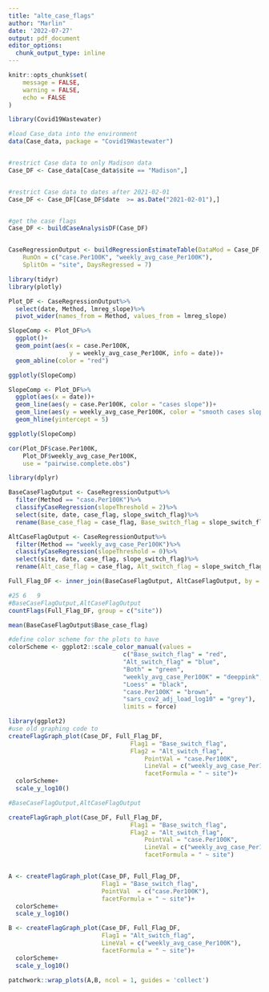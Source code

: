 ```yaml
---
title: "alte_case_flags"
author: "Marlin"
date: '2022-07-27'
output: pdf_document
editor_options: 
  chunk_output_type: inline
---
```



```r
knitr::opts_chunk$set(
	message = FALSE,
	warning = FALSE,
	echo = FALSE
)
```

```r
library(Covid19Wastewater)
```

```r
#load Case_data into the environment
data(Case_data, package = "Covid19Wastewater")


#restrict Case data to only Madison data
Case_DF <- Case_data[Case_data$site == "Madison",]


#restrict Case data to dates after 2021-02-01
Case_DF <- Case_DF[Case_DF$date  >= as.Date("2021-02-01"),]


#get the case flags
Case_DF <- buildCaseAnalysisDF(Case_DF)


CaseRegressionOutput <- buildRegressionEstimateTable(DataMod = Case_DF, 
    RunOn = c("case.Per100K", "weekly_avg_case_Per100K"),
    SplitOn = "site", DaysRegressed = 7)

```

```r
library(tidyr)
library(plotly)

Plot_DF <- CaseRegressionOutput%>%
  select(date, Method, lmreg_slope)%>%
  pivot_wider(names_from = Method, values_from = lmreg_slope)

SlopeComp <- Plot_DF%>%
  ggplot()+
  geom_point(aes(x = case.Per100K,
                 y = weekly_avg_case_Per100K, info = date))+
  geom_abline(color = "red")

ggplotly(SlopeComp)

SlopeComp <- Plot_DF%>%
  ggplot(aes(x = date))+
  geom_line(aes(y = case.Per100K, color = "cases slope"))+
  geom_line(aes(y = weekly_avg_case_Per100K, color = "smooth cases slope"))+
  geom_hline(yintercept = 5)

ggplotly(SlopeComp)

cor(Plot_DF$case.Per100K, 
    Plot_DF$weekly_avg_case_Per100K,
    use = "pairwise.complete.obs")
```

```r
library(dplyr)

BaseCaseFlagOutput <- CaseRegressionOutput%>%
  filter(Method == "case.Per100K")%>%
  classifyCaseRegression(slopeThreshold = 2)%>%
  select(site, date, case_flag, slope_switch_flag)%>%
  rename(Base_case_flag = case_flag, Base_switch_flag = slope_switch_flag)

AltCaseFlagOutput <- CaseRegressionOutput%>%
  filter(Method == "weekly_avg_case_Per100K")%>%
  classifyCaseRegression(slopeThreshold = 0)%>%
  select(site, date, case_flag, slope_switch_flag)%>%
  rename(Alt_case_flag = case_flag, Alt_switch_flag = slope_switch_flag)

Full_Flag_DF <- inner_join(BaseCaseFlagOutput, AltCaseFlagOutput, by = c("date","site"))

#25	6	9
#BaseCaseFlagOutput,AltCaseFlagOutput
countFlags(Full_Flag_DF, group = c("site"))

mean(BaseCaseFlagOutput$Base_case_flag)
```


```r


#define color scheme for the plots to have
colorScheme <- ggplot2::scale_color_manual(values = 
                                c("Base_switch_flag" = "red",
                                "Alt_switch_flag" = "blue",
                                "Both" = "green",
                                "weekly_avg_case_Per100K" = "deeppink",
                                "Loess" = "black",
                                "case.Per100K" = "brown",
                                "sars_cov2_adj_load_log10" = "grey"),
                                limits = force)

library(ggplot2)
#use old graphing code to 
createFlagGraph_plot(Case_DF, Full_Flag_DF,
                                  Flag1 = "Base_switch_flag",
                                  Flag2 = "Alt_switch_flag",
                                      PointVal = "case.Per100K",
                                      LineVal = c("weekly_avg_case_Per100K"),
                                      facetFormula = " ~ site")+ 
  colorScheme+
  scale_y_log10()

#BaseCaseFlagOutput,AltCaseFlagOutput
```

```r

createFlagGraph_plot(Case_DF, Full_Flag_DF,
                                  Flag1 = "Base_switch_flag",
                                  Flag2 = "Alt_switch_flag",
                                      PointVal = "case.Per100K",
                                      LineVal = c("weekly_avg_case_Per100K"),
                                      facetFormula = " ~ site")


A <- createFlagGraph_plot(Case_DF, Full_Flag_DF,
                          Flag1 = "Base_switch_flag",
                          PointVal  = c("case.Per100K"),
                          facetFormula = " ~ site")+ 
  colorScheme+
  scale_y_log10()

B <- createFlagGraph_plot(Case_DF, Full_Flag_DF,
                          Flag1 = "Alt_switch_flag",
                          LineVal = c("weekly_avg_case_Per100K"),
                          facetFormula = " ~ site")+ 
  colorScheme+
  scale_y_log10()

patchwork::wrap_plots(A,B, ncol = 1, guides = 'collect')
```

